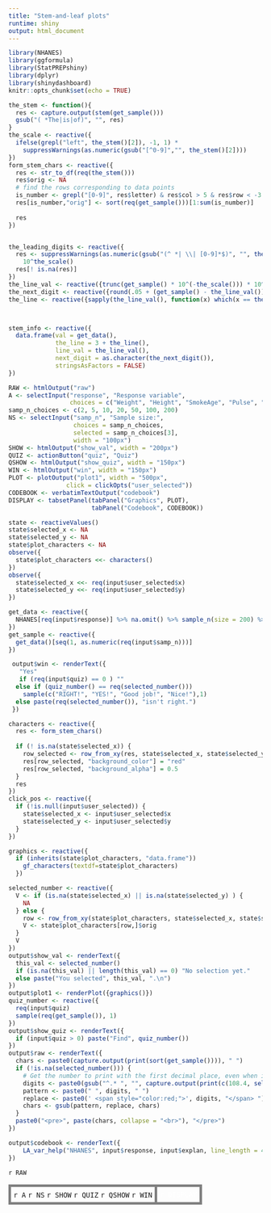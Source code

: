 ```yaml
---
title: "Stem-and-leaf plots"
runtime: shiny
output: html_document
---
```


```r
library(NHANES)
library(ggformula)
library(StatPREPshiny)
library(dplyr)
library(shinydashboard)
knitr::opts_chunk$set(echo = TRUE)
```

```r

the_stem <- function(){
  res <- capture.output(stem(get_sample()))
  gsub("( *The|is|of)", "", res)
}
the_scale <- reactive({
  ifelse(grepl("left", the_stem()[2]), -1, 1) * 
    suppressWarnings(as.numeric(gsub("[^0-9]","", the_stem()[2])))
})
form_stem_chars <- reactive({
  res <- str_to_df(req(the_stem()))
  res$orig <- NA
  # find the rows corresponding to data points
  is_number <- grepl("[0-9]", res$letter) & res$col > 5 & res$row < -3
  res[is_number,"orig"] <- sort(req(get_sample()))[1:sum(is_number)]
  
  res
})


the_leading_digits <- reactive({
  res <- suppressWarnings(as.numeric(gsub("(^ *| \\| [0-9]*$)", "", the_stem()))) * 
    10^the_scale() 
  res[! is.na(res)]
})
the_line_val <- reactive({trunc(get_sample() * 10^(-the_scale())) * 10^the_scale()})
the_next_digit <- reactive({round(.05 + (get_sample() - the_line_val()) * 10^(1-the_scale()))})
the_line <- reactive({sapply(the_line_val(), function(x) which(x == the_leading_digits()))})



stem_info <- reactive({
  data.frame(val = get_data(), 
             the_line = 3 + the_line(), 
             line_val = the_line_val(), 
             next_digit = as.character(the_next_digit()),
             stringsAsFactors = FALSE)
})
```


```r
RAW <- htmlOutput("raw")
A <- selectInput("response", "Response variable",
                 choices = c("Weight", "Height", "SmokeAge", "Pulse", "DaysMentHlthBad"), width = "100px")
samp_n_choices <- c(2, 5, 10, 20, 50, 100, 200)
NS <- selectInput("samp_n", "Sample size:", 
                  choices = samp_n_choices,
                  selected = samp_n_choices[3], 
                  width = "100px")
SHOW <- htmlOutput("show_val", width = "200px")
QUIZ <- actionButton("quiz", "Quiz")
QSHOW <- htmlOutput("show_quiz", width = "150px")
WIN <- htmlOutput("win", width = "150px")
PLOT <- plotOutput("plot1", width = "500px",
                click = clickOpts("user_selected"))
CODEBOOK <- verbatimTextOutput("codebook")
DISPLAY <- tabsetPanel(tabPanel("Graphics", PLOT), 
                       tabPanel("Codebook", CODEBOOK))

```

```r
state <- reactiveValues()
state$selected_x <- NA
state$selected_y <- NA
state$plot_characters <- NA
observe({
  state$plot_characters <<- characters()
})
observe({
  state$selected_x <<- req(input$user_selected$x)
  state$selected_y <<- req(input$user_selected$y)
})

get_data <- reactive({
  NHANES[req(input$response)] %>% na.omit() %>% sample_n(size = 200) %>% .[[1]]
})
get_sample <- reactive({
  get_data()[seq(1, as.numeric(req(input$samp_n)))]
})

 output$win <- renderText({
   "Yes"
   if (req(input$quiz) == 0 ) ""
  else if (quiz_number() == req(selected_number())) 
    sample(c("RIGHT!", "YES!", "Good job!", "Nice!"),1)
  else paste(req(selected_number()), "isn't right.")
 })

characters <- reactive({
  res <- form_stem_chars()
  
  if (! is.na(state$selected_x)) {
    row_selected <- row_from_xy(res, state$selected_x, state$selected_y)
    res[row_selected, "background_color"] = "red"
    res[row_selected, "background_alpha"] = 0.5
  }
  res
})
click_pos <- reactive({
  if (!is.null(input$user_selected)) {
    state$selected_x <- input$user_selected$x
    state$selected_y <- input$user_selected$y
  }
})

graphics <- reactive({
  if (inherits(state$plot_characters, "data.frame"))
    gf_characters(textdf=state$plot_characters) 
  })

selected_number <- reactive({
  V <- if (is.na(state$selected_x) || is.na(state$selected_y) ) {
    NA
  } else {
    row <- row_from_xy(state$plot_characters, state$selected_x, state$selected_y)
    V <- state$plot_characters[row,]$orig
  }
  V
})
output$show_val <- renderText({
  this_val <- selected_number()
  if (is.na(this_val) || length(this_val) == 0) "No selection yet."
  else paste("You selected", this_val, ".\n")
})
output$plot1 <- renderPlot({graphics()})
quiz_number <- reactive({
  req(input$quiz)
  sample(req(get_sample()), 1)
})
output$show_quiz <- renderText({
  if (input$quiz > 0) paste("Find", quiz_number())
})
output$raw <- renderText({
  chars <- paste0(capture.output(print(sort(get_sample()))), " ")
  if (!is.na(selected_number())) {
    # Get the number to print with the first decimal place, even when it ends with .0
    digits <- paste0(gsub("^.* ", "", capture.output(print(c(108.4, selected_number()))), " "))
    pattern <- paste0(" ", digits, " ")
    replace <- paste0(' <span style="color:red;">', digits, "</span> ")
    chars <- gsub(pattern, replace, chars)
  }
  paste0("<pre>", paste(chars, collapse = "<br>"), "</pre>")
})

output$codebook <- renderText({
    LA_var_help("NHANES", input$response, input$explan, line_length = 40L)
})
```

`r RAW`

<table><tr><td class="control">`r A` `r NS` `r SHOW` `r QUIZ` `r QSHOW` `r WIN`</td><td class="plot">`r DISPLAY`</td></tr></table>





<style type="text/css">
td.control {
  border:5px solid gray;
  border-radius:10px;
  padding: 5px;
  vertical-align: top;
}
td.plot {
  border:5px solid gray;
  padding: 5px;
  border-radius:10px;
  color: white;
}

</style>
